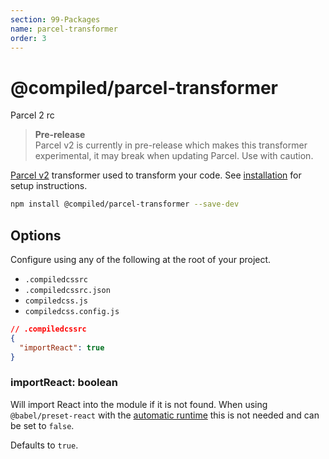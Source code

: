 ```yaml
---
section: 99-Packages
name: parcel-transformer
order: 3
---
```


# @compiled/parcel-transformer


<HorizontalStack gap={0.5} spacing={2}>
  <Lozenge>Parcel 2 rc</Lozenge>
</HorizontalStack>

> **Pre-release** <br /> Parcel v2 is currently in pre-release which makes this transformer experimental,
> it may break when updating Parcel.
> Use with caution.

[Parcel v2](https://v2.parceljs.org) transformer used to transform your code.
See [installation](/installation#parcel) for setup instructions.

```bash
npm install @compiled/parcel-transformer --save-dev
```

## Options

Configure using any of the following at the root of your project.

- `.compiledcssrc`
- `.compiledcssrc.json`
- `compiledcss.js`
- `compiledcss.config.js`

```json
// .compiledcssrc
{
  "importReact": true
}
```

### importReact: boolean

Will import React into the module if it is not found.
When using `@babel/preset-react` with the [automatic runtime](https://babeljs.io/docs/en/babel-preset-react#react-automatic-runtime) this is not needed and can be set to `false`.

Defaults to `true`.
